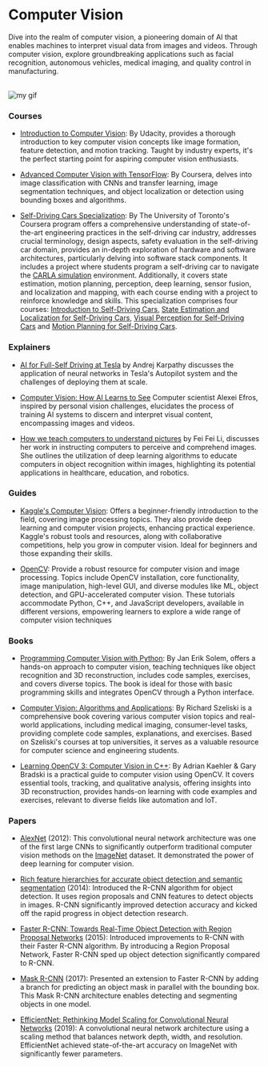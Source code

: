 # Computer Vision

Dive into the realm of computer vision, a pioneering domain of AI that enables machines to interpret visual data from images and videos. Through computer vision, explore groundbreaking applications such as facial recognition, autonomous vehicles, medical imaging, and quality control in manufacturing.

<br />

<Image src={myGif} alt="my gif" />

### Courses

- [Introduction to Computer Vision](https://www.udacity.com/course/introduction-to-computer-vision--ud810?irclickid=1avUlz3JOxyPWVCTF52YJzwKUkFTxA0h%3AWWlxA0&irgwc=1&utm_source=affiliate&utm_medium=&aff=2406137&utm_term=&utm_campaign=__&utm_content=&adid=786224): By Udacity, provides a thorough introduction to key computer vision concepts like image formation, feature detection, and motion tracking. Taught by industry experts, it's the perfect starting point for aspiring computer vision enthusiasts.

- [Advanced Computer Vision with TensorFlow](https://www.coursera.org/learn/advanced-computer-vision-with-tensorflow?irclickid=163TAH3JOxyPWVCTF52YJzwKUkFTxDS1%3AWWlxA0&irgwc=1&utm_medium=partners&utm_source=impact&utm_campaign=3310965&utm_content=b2c): By Coursera, delves into image classification with CNNs and transfer learning, image segmentation techniques, and object localization or detection using bounding boxes and algorithms.

- [Self-Driving Cars Specialization](https://www.coursera.org/specializations/self-driving-cars#courses): By The University of Toronto's Coursera program offers a comprehensive understanding of state-of-the-art engineering practices in the self-driving car industry, addresses crucial terminology, design aspects, safety evaluation in the self-driving car domain, provides an in-depth exploration of hardware and software architectures, particularly delving into software stack components. It includes a project where students program a self-driving car to navigate the <a class="link" target="_blank" href="https://carla.org/">CARLA simulation</a> environment. Additionally, it covers state estimation, motion planning, perception, deep learning, sensor fusion, and localization and mapping, with each course ending with a project to reinforce knowledge and skills.
  This specialization comprises four courses:
<a class="link" target="_blank" href="https://www.coursera.org/learn/intro-self-driving-cars?specialization=self-driving-cars">Introduction to Self-Driving Cars</a>,
<a class="link" target="_blank" href="https://www.coursera.org/learn/state-estimation-localization-self-driving-cars?specialization=self-driving-cars">State Estimation and Localization for Self-Driving Cars</a>,
<a class="link" target="_blank" href="https://www.coursera.org/learn/visual-perception-self-driving-cars?specialization=self-driving-cars">Visual Perception for Self-Driving Cars</a> and
<a class="link" target="_blank" href="https://www.coursera.org/learn/motion-planning-self-driving-cars?specialization=self-driving-cars">Motion Planning for Self-Driving Cars</a>.


### Explainers

- [AI for Full-Self Driving at Tesla](https://www.youtube.com/watch?v=hx7BXih7zx8) by Andrej Karpathy discusses the application of neural networks in Tesla's Autopilot system and the challenges of deploying them at scale.

- [Computer Vision: How AI Learns to See](https://www.youtube.com/watch?v=YOKPo-I6cgs&t=38s) Computer scientist Alexei Efros, inspired by personal vision challenges, elucidates the process of training AI systems to discern and interpret visual content, encompassing images and videos.

- [How we teach computers to understand pictures](https://www.youtube.com/watch?v=40riCqvRoMs) by Fei Fei Li, discusses her work in instructing computers to perceive and comprehend images. She outlines the utilization of deep learning algorithms to educate computers in object recognition within images, highlighting its potential applications in healthcare, education, and robotics.

### Guides

- [Kaggle's Computer Vision](https://www.kaggle.com/learn/computer-vision): Offers a beginner-friendly introduction to the field, covering image processing topics. They also provide deep learning and computer vision projects, enhancing practical experience. Kaggle's robust tools and resources, along with collaborative competitions, help you grow in computer vision. Ideal for beginners and those expanding their skills.

- [OpenCV](https://docs.opencv.org/4.x/d9/df8/tutorial_root.html): Provide a robust resource for computer vision and image processing. Topics include OpenCV installation, core functionality, image manipulation, high-level GUI, and diverse modules like ML, object detection, and GPU-accelerated computer vision. These tutorials accommodate Python, C++, and JavaScript developers, available in different versions, empowering learners to explore a wide range of computer vision techniques

### Books

- [Programming Computer Vision with Python](http://programmingcomputervision.com/): By Jan Erik Solem, offers a hands-on approach to computer vision, teaching techniques like object recognition and 3D reconstruction, includes code samples, exercises, and covers diverse topics. The book is ideal for those with basic programming skills and integrates OpenCV through a Python interface.

- [Computer Vision: Algorithms and Applications](http://cv2.csie.ntu.edu.tw/CV2/2023/textbook.pdf): By Richard Szeliski is a comprehensive book covering various computer vision topics and real-world applications, including medical imaging, consumer-level tasks, providing complete code samples, explanations, and exercises. Based on Szeliski's courses at top universities, it serves as a valuable resource for computer science and engineering students.

- [Learning OpenCV 3: Computer Vision in C++](https://github.com/severus27/ML-books/blob/main/Learning%20OpenCV%203%20Computer%20vision%20in%20C%2B%2B.pdf): By Adrian Kaehler & Gary Bradski is a practical guide to computer vision using OpenCV. It covers essential tools, tracking, and qualitative analysis, offering insights into 3D reconstruction, provides hands-on learning with code examples and exercises, relevant to diverse fields like automation and IoT.

### Papers 

- [AlexNet](https://paperswithcode.com/method/alexnet) (2012): This convolutional neural network architecture was one of the first large CNNs to significantly outperform traditional computer vision methods on the <a class="link" target="_blank" href="https://www.image-net.org/">ImageNet</a> dataset. It demonstrated the power of deep learning for computer vision.

- [Rich feature hierarchies for accurate object detection and semantic segmentation](https://arxiv.org/abs/1311.2524) (2014): Introduced the R-CNN algorithm for object detection. It uses region proposals and CNN features to detect objects in images. R-CNN significantly improved detection accuracy and kicked off the rapid progress in object detection research.

- [Faster R-CNN: Towards Real-Time Object Detection with Region Proposal Networks](https://arxiv.org/abs/1506.01497) (2015): Introduced improvements to R-CNN with their Faster R-CNN algorithm. By introducing a Region Proposal Network, Faster R-CNN sped up object detection significantly compared to R-CNN.

- [Mask R-CNN](https://arxiv.org/abs/1703.06870) (2017): Presented an extension to Faster R-CNN by adding a branch for predicting an object mask in parallel with the bounding box. This Mask R-CNN architecture enables detecting and segmenting objects in one model.

- [EfficientNet: Rethinking Model Scaling for Convolutional Neural Networks](https://arxiv.org/abs/1905.11946) (2019): A convolutional neural network architecture using a scaling method that balances network depth, width, and resolution. EfficientNet achieved state-of-the-art accuracy on ImageNet with significantly fewer parameters.

